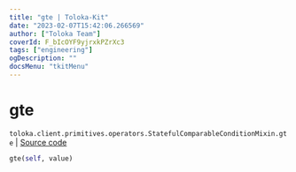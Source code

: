 ```yaml
---
title: "gte | Toloka-Kit"
date: "2023-02-07T15:42:06.266569"
author: ["Toloka Team"]
coverId: F_bIcOYF9yjrxkPZrXc3
tags: ["engineering"]
ogDescription: ""
docsMenu: "tkitMenu"
---
```


# gte
`toloka.client.primitives.operators.StatefulComparableConditionMixin.gte` | [Source code](https://github.com/Toloka/toloka-kit/blob/v1.1.3/src/client/primitives/operators.py#L194)

```python
gte(self, value)
```